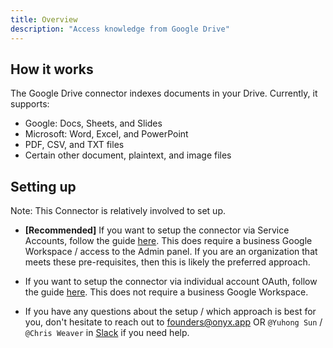 ```yaml
---
title: Overview
description: "Access knowledge from Google Drive"
---
```


## How it works

The Google Drive connector indexes documents in your Drive. Currently, it supports:
- Google: Docs, Sheets, and Slides
- Microsoft: Word, Excel, and PowerPoint
- PDF, CSV, and TXT files
- Certain other document, plaintext, and image files

## Setting up

Note: This Connector is relatively involved to set up.

- **[Recommended]** If you want to setup the connector via Service Accounts, follow the guide [here](./service_account).
  This does require a business Google Workspace / access to the Admin panel. If you are an organization that meets
  these pre-requisites, then this is likely the preferred approach.

- If you want to setup the connector via individual account OAuth, follow the guide [here](./oauth).
  This does not require a business Google Workspace.

- If you have any questions about the setup / which approach is best for you, don't hesitate to reach out
  to [founders@onyx.app](mailto:founders@onyx.app) OR `@Yuhong Sun` / `@Chris Weaver` in
  [Slack](https://join.slack.com/t/onyx-dot-app/shared_invite/zt-34lu4m7xg-TsKGO6h8PDvR5W27zTdyhA) if you need help.
